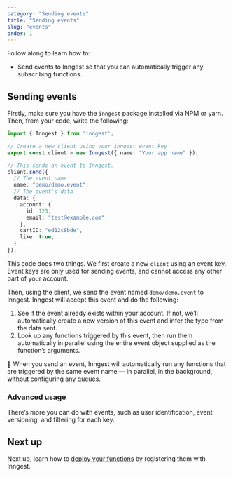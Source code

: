 ```yaml
---
category: "Sending events"
title: "Sending events"
slug: "events"
order: 1
---
```


Follow along to learn how to:

- Send events to Inngest so that you can automatically trigger any subscribing functions.

## Sending events

Firstly, make sure you have the `inngest` package installed via NPM or yarn.  Then, from your code, write the following:

```typescript
import { Inngest } from 'inngest';

// Create a new client using your inngest event key
export const client = new Inngest({ name: "Your app name" });

// This sends an event to Inngest.
client.send({
  // The event name
  name: "demo/demo.event",
  // The event's data
  data: {
    account: {
      id: 123,
      email: "test@example.com",
    },
    cartID: "ed12c8bde",
    like: true,
  }
});
```

This code does two things.  We first create a new `client` using an event key.  Event keys are only used for sending events, and cannot access any other part of your account.

Then, using the client, we send the event named `demo/demo.event` to Inngest. Inngest will accept this event and do the following:

1. See if the event already exists within your account.  If not, we’ll automatically create a new version of this event and infer the type from the data sent.
2. Look up any functions triggered by this event, then run them automatically in parallel using the entire event object supplied as the function’s arguments.

<aside>

💁 When you send an event, Inngest will automatically run any functions that are triggered by the same event name — in parallel, in the background, without configuring any queues.

</aside>

### Advanced usage

There’s more you can do with events, such as user identification, event versioning, and filtering for each key.

## Next up

Next up, learn how to [deploy your functions](/docs/deploy) by registering them with Inngest.

